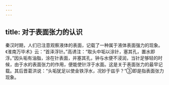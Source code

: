 ```yaml
---
---
---
```

title: 对于表面张力的认识
---



秦汉时期，人们已注意观察液体的表面，记载了一种属于液体表面强力的现象。《淮南万毕术》云：“首泽浮针。”高诱注：“取头中垢以涂针，塞其孔，置水即浮。”因头垢有油脂，涂在针表面，并塞其孔，钟与水便不浸润，当针足够轻的时候，由于水的表面张力的作用，便能使针浮于水面。这是关于表面张力的最早记载。其后晋葛洪说：“头垢犹足以使金铁浮水，况妙于兹乎？”③即是指表面张力现象。